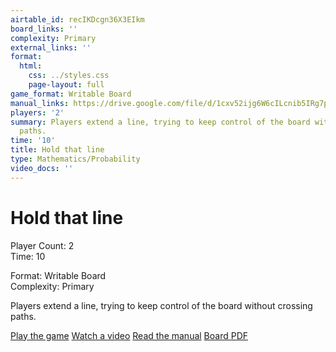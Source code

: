 ```yaml
---
airtable_id: recIKDcgn36X3EIkm
board_links: ''
complexity: Primary
external_links: ''
format:
  html:
    css: ../styles.css
    page-layout: full
game_format: Writable Board
manual_links: https://drive.google.com/file/d/1cxv52ijg6W6cILcnib5IRg7psTNPSPt8/view?usp=drive_link
players: '2'
summary: Players extend a line, trying to keep control of the board without crossing
  paths.
time: '10'
title: Hold that line
type: Mathematics/Probability
video_docs: ''
---
```


# Hold that line

:::{.game-info-box}
:::{.game-stats}
:::{.left-stats}
Player Count: 2  
Time: 10
:::
:::{.right-stats}
Format: Writable Board  
Complexity: Primary
:::
:::
:::

Players extend a line, trying to keep control of the board without crossing paths.

:::{.game-actions}
<a href="#" class="btn btn-play disabled-button"><i class="fa fa-gamepad"></i> Play the game</a>
<a href="#" class="btn btn-watch disabled-button"><i class="fa fa-video"></i> Watch a video</a>
<a href="https://drive.google.com/file/d/1cxv52ijg6W6cILcnib5IRg7psTNPSPt8/view?usp=drive_link" class="btn btn-manual"><i class="fa fa-book"></i> Read the manual</a>
<a href="#" class="btn btn-board disabled-button"><i class="fa fa-file-pdf"></i> Board PDF</a>
:::